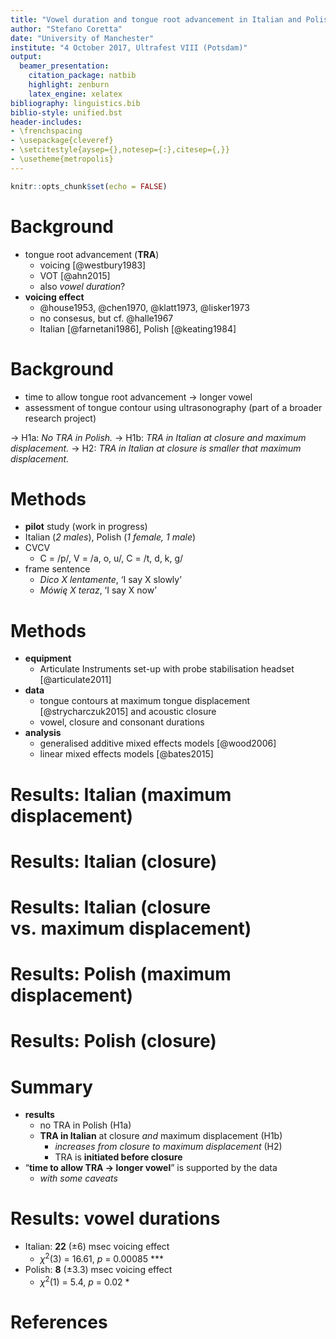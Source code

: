```yaml
---
title: "Vowel duration and tongue root advancement in Italian and Polish"
author: "Stefano Coretta"
date: "University of Manchester"
institute: "4 October 2017, Ultrafest VIII (Potsdam)"
output:
  beamer_presentation:
    citation_package: natbib
    highlight: zenburn
    latex_engine: xelatex
bibliography: linguistics.bib
biblio-style: unified.bst
header-includes:
- \frenchspacing
- \usepackage{cleveref}
- \setcitestyle{aysep={},notesep={:},citesep={,}}
- \usetheme{metropolis}
---
```


```r
knitr::opts_chunk$set(echo = FALSE)
```

# Background

- tongue root advancement (**TRA**)
    - voicing [@westbury1983]
    - VOT [@ahn2015]
    - also *vowel duration*?
- **voicing effect**
    - @house1953, @chen1970, @klatt1973, @lisker1973
    - no consesus, but cf. @halle1967
    - Italian [@farnetani1986], Polish [@keating1984]

# Background

- time to allow tongue root advancement → longer vowel
- assessment of tongue contour using ultrasonography (part of a broader research project)

→ H1a: *No TRA in Polish.*
→ H1b: *TRA in Italian at closure and maximum displacement.*
→ H2: *TRA in Italian at closure is smaller that maximum displacement.*

# Methods

- **pilot** study (work in progress)
- Italian (*2 males*), Polish (*1 female, 1 male*)
-  C\textsubscript{1}V\textsubscript{1}C\textsubscript{2}V\textsubscript{1}
    - C\textsubscript{1} = /p/, V\textsubscript{1} = /a, o, u/, C\textsubscript{2} = /t, d, k, g/
- frame sentence
    - *Dico X lentamente*, 'I say X slowly'
    - *Mówię X teraz*, 'I say X now'

<!--
# Equipment set-up

- Articulate Instruments set-up
    - TELEMED Echo Blaster 128 unit
    - TELEMED C3.5/20/128Z-3 ultrasonic transducer
    - Movo LV4-O2 Lavalier Microphone
    - sync unit
- probe stabilisation with Articulate Instruments headset
- Articulate Assistant Advanced [@articulate2011]
- FRAME RATE

# Analysis

- spline data at maximum displacement [@strycharczuk2015] and acoustic closure
- generalised additive mixed effect model [GAMM, @wood2006]
- one model per speaker
    - parametric term Y
    - reference smooth Y
    - difference smooth Y by phonation, vowel, place
    - random smooth by item
    - cubic regression splines
- includes first order autoregressive model (AR1)
- model comparison and visual inspection [@soskuthy2017]
-->

# Methods

- **equipment**
    - Articulate Instruments set-up with probe stabilisation headset [@articulate2011]
- **data**
    - tongue contours at maximum tongue displacement [@strycharczuk2015] and acoustic closure
    - vowel, closure and consonant durations
- **analysis**
    - generalised additive mixed effects models [@wood2006]
    - linear mixed effects models [@bates2015]

# Results: Italian (maximum displacement)

\begin{figure}
\includegraphics[width = \textwidth]{it01.pdf}
\end{figure}

# Results: Italian (closure)

\begin{figure}
\includegraphics[width = \textwidth]{it01-clos.pdf}
\end{figure}

# Results: Italian (closure vs. maximum displacement)

\begin{figure}
\includegraphics[width = \textwidth]{it01-voiced.pdf}
\end{figure}

# Results: Polish (maximum displacement)

\begin{figure}
\includegraphics[width = \textwidth]{pl04.pdf}
\end{figure}

# Results: Polish (closure)

\begin{figure}
\includegraphics[width = \textwidth]{pl04-clos.pdf}
\end{figure}

# Summary

- **results**
    - no TRA in Polish (H1a)
    - **TRA in Italian** at closure *and* maximum displacement (H1b)
        - *increases from closure to maximum displacement* (H2)
        - TRA is **initiated before closure**
- "**time to allow TRA → longer vowel**" is supported by the data
    - *with some caveats*

# 

\begin{center}
\Huge
\textbf{THANK YOU!}
\end{center}

# Results: vowel durations

- Italian: **22** (±6) msec voicing effect
    - $\chi^2$(3) = 16.61, *p* = 0.00085 ***
- Polish: **8** (±3.3) msec voicing effect
    - $\chi^2$(1) = 5.4, *p* = 0.02 *

# References
